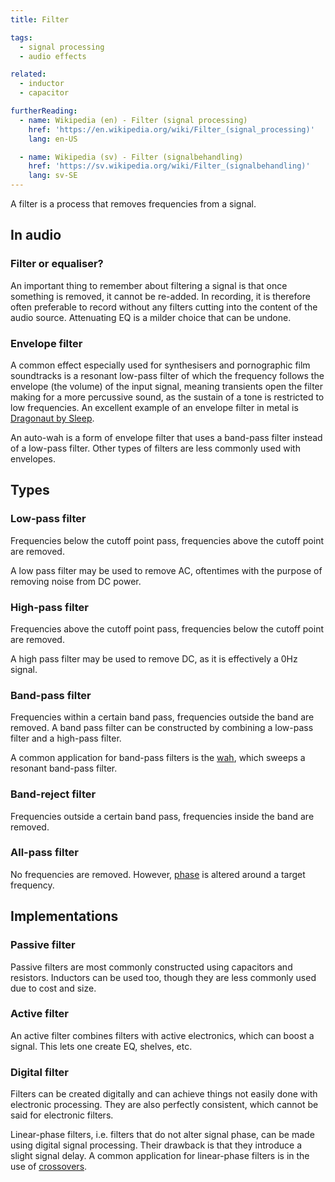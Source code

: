 ```yaml
---
title: Filter

tags:
  - signal processing
  - audio effects

related:
  - inductor
  - capacitor

furtherReading:
  - name: Wikipedia (en) - Filter (signal processing)
    href: 'https://en.wikipedia.org/wiki/Filter_(signal_processing)'
    lang: en-US

  - name: Wikipedia (sv) - Filter (signalbehandling)
    href: 'https://sv.wikipedia.org/wiki/Filter_(signalbehandling)'
    lang: sv-SE
---
```


A filter is a process that removes frequencies from a signal.

## In audio

### Filter or equaliser?

An important thing to remember about filtering a signal is that once something
is removed, it cannot be re-added. In recording, it is therefore often
preferable to record without any filters cutting into the content of the audio
source. Attenuating EQ is a milder choice that can be undone.

### Envelope filter

A common effect especially used for synthesisers and pornographic film
soundtracks is a resonant low-pass filter of which the frequency follows the
envelope (the volume) of the input signal, meaning transients open the filter
making for a more percussive sound, as the sustain of a tone is restricted to
low frequencies. An excellent example of an envelope filter in metal is
[Dragonaut by Sleep](https://www.youtube.com/watch?v=3wai9kq9kww).

An auto-wah is a form of envelope filter that uses a band-pass filter instead
of a low-pass filter. Other types of filters are less commonly used with
envelopes.

## Types

### Low-pass filter

Frequencies below the cutoff point pass, frequencies above the cutoff point are
removed.

A low pass filter may be used to remove AC, oftentimes with the purpose of
removing noise from DC power.

### High-pass filter

Frequencies above the cutoff point pass, frequencies below the cutoff point are
removed.

A high pass filter may be used to remove DC, as it is effectively a 0Hz signal.

### Band-pass filter

Frequencies within a certain band pass, frequencies outside the band are
removed. A band pass filter can be constructed by combining a low-pass filter
and a high-pass filter.

A common application for band-pass filters is the [wah](/grimoire/wah), which
sweeps a resonant band-pass filter.

### Band-reject filter

Frequencies outside a certain band pass, frequencies inside the band are
removed.

### All-pass filter

No frequencies are removed. However, [phase](/grimoire/phase) is altered around
a target frequency.

## Implementations

### Passive filter

Passive filters are most commonly constructed using capacitors and resistors.
Inductors can be used too, though they are less commonly used due to cost and
size.

### Active filter

An active filter combines filters with active electronics, which can boost a
signal. This lets one create EQ, shelves, etc.

### Digital filter

Filters can be created digitally and can achieve things not easily done with
electronic processing. They are also perfectly consistent, which cannot be said
for electronic filters.

Linear-phase filters, i.e. filters that do not alter signal phase, can be made
using digital signal processing. Their drawback is that they introduce a slight
signal delay. A common application for linear-phase filters is in the use of
[crossovers](/grimoire/audio-crossover).

